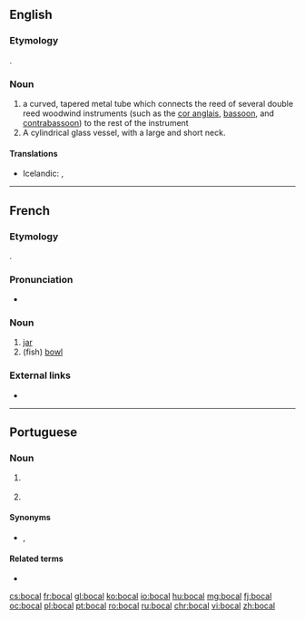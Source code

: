 ==English==
{{wikipedia|bocal}}

===Etymology===
{{borrowing|fr|lang=en}}.

===Noun===
{{en-noun}}

# a curved, tapered metal tube which connects the reed of several double reed woodwind instruments (such as the [[cor anglais]], [[bassoon]], and [[contrabassoon]]) to the rest of the instrument
# A cylindrical glass vessel, with a large and short neck.

====Translations====
{{trans-top|metal tube connecting a double reed to the instrument}}
* Icelandic: {{qualifier|on bassoons}} {{t|is|ess|n}}, {{qualifier|on instruments of the oboe family}} {{t+|is|krókur|m}}
{{trans-mid}}
{{trans-bottom}}

----

==French==

===Etymology===
{{borrowing|it|boccale|lang=fr}}.

===Pronunciation===
* {{IPA|/bɔkal/|lang=fr}}

===Noun===
{{fr-noun|m|bocaux}}

# [[jar]]
# (fish) [[bowl]]

===External links===
* {{R:TLFi}}

----

==Portuguese==

===Noun===
{{pt-noun|m|bocais}}

# {{l|en|bit}} {{gloss|metal in horse’s mouth}}
# {{l|en|nozzle}}

====Synonyms====
* {{sense|bit}} {{l|pt|morso}}, {{l|pt|bocado}}

====Related terms====
* {{l|pt|bocado}}

[[cs:bocal]]
[[fr:bocal]]
[[gl:bocal]]
[[ko:bocal]]
[[io:bocal]]
[[hu:bocal]]
[[mg:bocal]]
[[fj:bocal]]
[[oc:bocal]]
[[pl:bocal]]
[[pt:bocal]]
[[ro:bocal]]
[[ru:bocal]]
[[chr:bocal]]
[[vi:bocal]]
[[zh:bocal]]